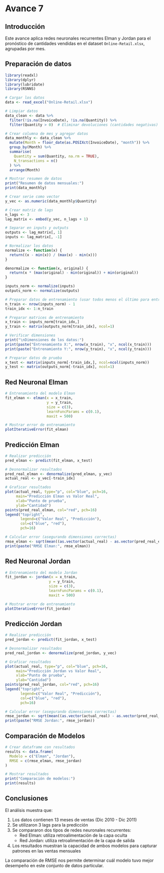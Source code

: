 # Avance 7

## Introducción

Este avance aplica redes neuronales recurrentes Elman y Jordan para el pronóstico de cantidades vendidas en el dataset `Online-Retail.xlsx`, agrupadas por mes.

## Preparación de datos

```r
library(readxl)
library(dplyr)
library(lubridate)
library(RSNNS)

# Cargar los datos
data <- read_excel("Online-Retail.xlsx")

# Limpiar datos
data_clean <- data %>%
  filter(!is.na(InvoiceDate), !is.na(Quantity)) %>%
  filter(Quantity > 0)  # Eliminar devoluciones (cantidades negativas)

# Crear columna de mes y agregar datos
data_monthly <- data_clean %>%
  mutate(Month = floor_date(as.POSIXct(InvoiceDate), "month")) %>%
  group_by(Month) %>%
  summarise(
    Quantity = sum(Quantity, na.rm = TRUE),
    N_transactions = n()
  ) %>%
  arrange(Month)

# Mostrar resumen de datos
print("Resumen de datos mensuales:")
print(data_monthly)

# Crear serie como vector
y_vec <- as.numeric(data_monthly$Quantity)

# Crear matriz de lags
n_lags <- 3
lag_matrix <- embed(y_vec, n_lags + 1)

# Separar en inputs y outputs
outputs <- lag_matrix[, 1]
inputs <- lag_matrix[, -1]

# Normalizar los datos
normalize <- function(x) {
  return((x - min(x)) / (max(x) - min(x)))
}

denormalize <- function(x, original) {
  return(x * (max(original) - min(original)) + min(original))
}

inputs_norm <- normalize(inputs)
outputs_norm <- normalize(outputs)

# Preparar datos de entrenamiento (usar todos menos el último para entrenar)
n_train <- nrow(inputs_norm) - 1
train_idx <- 1:n_train

# Preparar matrices de entrenamiento
x_train <- inputs_norm[train_idx,]
y_train <- matrix(outputs_norm[train_idx], ncol=1)

# Verificar dimensiones
print("\nDimensiones de los datos:")
print(paste("Entrenamiento X:", nrow(x_train), "x", ncol(x_train)))
print(paste("Entrenamiento Y:", nrow(y_train), "x", ncol(y_train)))

# Preparar datos de prueba
x_test <- matrix(inputs_norm[-train_idx,], ncol=ncol(inputs_norm))
y_test <- matrix(outputs_norm[-train_idx], ncol=1)
```

## Red Neuronal Elman

```r
# Entrenamiento del modelo Elman
fit_elman <- elman(x = x_train, 
                   y = y_train,
                   size = c(3),
                   learnFuncParams = c(0.1),
                   maxit = 500)

# Mostrar error de entrenamiento
plotIterativeError(fit_elman)
```

## Predicción Elman

```r
# Realizar predicción
pred_elman <- predict(fit_elman, x_test)

# Desnormalizar resultados
pred_real_elman <- denormalize(pred_elman, y_vec)
actual_real <- y_vec[-train_idx]

# Graficar resultados
plot(actual_real, type="p", col="blue", pch=16,
     main="Predicción Elman vs Valor Real",
     xlab="Punto de prueba",
     ylab="Cantidad")
points(pred_real_elman, col="red", pch=16)
legend("topright", 
       legend=c("Valor Real", "Predicción"),
       col=c("blue", "red"),
       pch=16)

# Calcular error (asegurando dimensiones correctas)
rmse_elman <- sqrt(mean((as.vector(actual_real) - as.vector(pred_real_elman))^2))
print(paste("RMSE Elman:", rmse_elman))
```

## Red Neuronal Jordan

```r
# Entrenamiento del modelo Jordan
fit_jordan <- jordan(x = x_train, 
                    y = y_train,
                    size = c(3),
                    learnFuncParams = c(0.1),
                    maxit = 500)

# Mostrar error de entrenamiento
plotIterativeError(fit_jordan)
```

## Predicción Jordan

```r
# Realizar predicción
pred_jordan <- predict(fit_jordan, x_test)

# Desnormalizar resultados
pred_real_jordan <- denormalize(pred_jordan, y_vec)

# Graficar resultados
plot(actual_real, type="p", col="blue", pch=16,
     main="Predicción Jordan vs Valor Real",
     xlab="Punto de prueba",
     ylab="Cantidad")
points(pred_real_jordan, col="red", pch=16)
legend("topright", 
       legend=c("Valor Real", "Predicción"),
       col=c("blue", "red"),
       pch=16)

# Calcular error (asegurando dimensiones correctas)
rmse_jordan <- sqrt(mean((as.vector(actual_real) - as.vector(pred_real_jordan))^2))
print(paste("RMSE Jordan:", rmse_jordan))
```

## Comparación de Modelos

```r
# Crear dataframe con resultados
results <- data.frame(
  Modelo = c("Elman", "Jordan"),
  RMSE = c(rmse_elman, rmse_jordan)
)

# Mostrar resultados
print("Comparación de modelos:")
print(results)
```

## Conclusiones

El análisis muestra que:

1. Los datos contienen 13 meses de ventas (Dic 2010 - Dic 2011)
2. Se utilizaron 3 lags para la predicción
3. Se compararon dos tipos de redes neuronales recurrentes:
   - Red Elman: utiliza retroalimentación de la capa oculta
   - Red Jordan: utiliza retroalimentación de la capa de salida
4. Los resultados muestran la capacidad de ambos modelos para capturar patrones en las ventas mensuales

La comparación de RMSE nos permite determinar cuál modelo tuvo mejor desempeño en este conjunto de datos particular.
